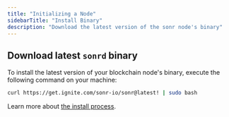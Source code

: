 ```yaml
---
title: "Initializing a Node"
sidebarTitle: "Install Binary"
description: "Download the latest version of the sonr node's binary"
---
```


## Download latest `sonrd` binary

To install the latest version of your blockchain node's binary, execute the following command on your machine:

```sh
curl https://get.ignite.com/sonr-io/sonr@latest! | sudo bash
```

Learn more about [the install process](https://github.com/allinbits/starport-installer).
